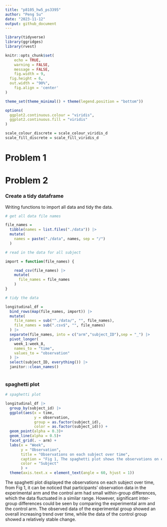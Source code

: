 ```yaml
---
title: "p8105_hw5_ps3395"
author: "Peng Su"
date: "2023-11-12"
output: github_document
---
```


```r
library(tidyverse)
library(ggridges)
library(rvest)

knitr::opts_chunk$set(
	echo = TRUE,
	warning = FALSE,
	message = FALSE,
	fig.width = 9, 
  fig.height = 6,
  out.width = "90%",
	fig.align = 'center'
)

theme_set(theme_minimal() + theme(legend.position = "bottom"))

options(
  ggplot2.continuous.colour = "viridis",
  ggplot2.continuous.fill = "viridis"
)

scale_colour_discrete = scale_colour_viridis_d
scale_fill_discrete = scale_fill_viridis_d
```

# Problem 1

# Problem 2

### Create a tidy dataframe

Writing functions to import all data and tidy the data.

```r
# get all data file names

file_names = 
  tibble(names = list.files("./data")) |>
  mutate(
    names = paste("./data", names, sep = "/")
  )

# read in the data for all subject

import = function(file_names) {

    read_csv(file_names) |>
    mutate(
      file_names = file_names
    )
}

# tidy the data

longitudinal_df = 
  bind_rows(map(file_names, import)) |>
  mutate(
    file_names = sub("^./data/", "", file_names),
    file_names = sub(".csv$", "", file_names)
  ) |>
  separate(file_names, into = c("arm","subject_ID"),sep = "_") |>
  pivot_longer(
    week_1:week_8,
    names_to = "time",
    values_to = "observation"
  ) |>
  select(subject_ID, everything()) |>
  janitor::clean_names()
  
```

### spaghetti plot

```r
# spaghetti plot

longitudinal_df |>
  group_by(subject_id) |>
  ggplot(aes(x = time, 
             y = observation, 
             group = as.factor(subject_id),
             color = as.factor(subject_id))) +
  geom_point(alpha = 0.3)+
  geom_line(alpha = 0.5)+
  facet_grid(. ~ arm) +
  labs(x = "Week", 
       y = "Observation",
       title = "Observations on each subject over time",
       caption = "Fig 1, The spaghetti plot shows the observations on each subject over time, where different color indicate different subjects",
       color = "Subject"
       ) +
  theme(axis.text.x = element_text(angle = 60, hjust = 1))
```

The spaghetti plot displayed the observations on each subject over time, from Fig 1, it can be noticed that participants' observation data in the experimental arm and the control arm had small within-group differences, which the data fluctuated in a similar range. However, significant inter-group differences could be seen by comparing the experimental arm and the control arm. The observed data of the experimental group showed an overall increasing trend over time, while the data of the control group showed a relatively stable change.

